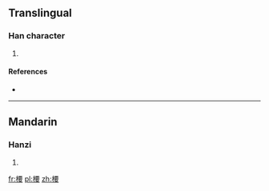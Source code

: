 ==Translingual==

===Han character===
{{Han char|rn=75|rad=木|as=09|sn=13|four=|canj=DMWV}}

# {{defn|Han|sort=木09}}

====References====
* {{Han ref|kx=0538.250|dkj=15107|dj=0926.070|hdz=21245.060|uh=6946|ud=26950}}

----

==Mandarin==

===Hanzi===
{{cmn-hanzi|pin=[[yāo]] ([[yao1]])|wg=yao<sup>1</sup>}}

# {{defn|lang=cmn|sort=木09}}

[[fr:楆]]
[[pl:楆]]
[[zh:楆]]
